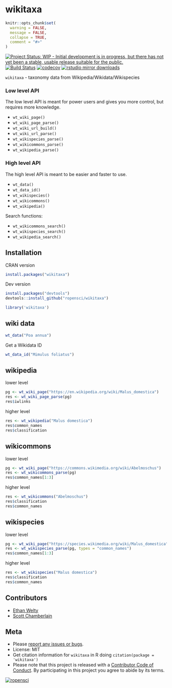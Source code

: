 wikitaxa
========

```r
knitr::opts_chunk$set(
  warning = FALSE,
  message = FALSE,
  collapse = TRUE,
  comment = "#>"
)
```

[![Project Status: WIP - Initial development is in progress, but there has not yet been a stable, usable release suitable for the public.](http://www.repostatus.org/badges/latest/wip.svg)](http://www.repostatus.org/#wip)
[![Build Status](https://api.travis-ci.org/ropensci/wikitaxa.svg?branch=master)](https://travis-ci.org/ropensci/wikitaxa)
[![codecov](https://codecov.io/gh/ropensci/wikitaxa/branch/master/graph/badge.svg)](https://codecov.io/gh/ropensci/wikitaxa)
[![rstudio mirror downloads](https://cranlogs.r-pkg.org/badges/wikitaxa)](https://github.com/metacran/cranlogs.app)

`wikitaxa` - taxonomy data from Wikipedia/Wikidata/Wikispecies


### Low level API

The low level API is meant for power users and gives you more control,
but requires more knowledge.

* `wt_wiki_page()`
* `wt_wiki_page_parse()`
* `wt_wiki_url_build()`
* `wt_wiki_url_parse()`
* `wt_wikispecies_parse()`
* `wt_wikicommons_parse()`
* `wt_wikipedia_parse()`

### High level API

The high level API is meant to be easier and faster to use.

* `wt_data()`
* `wt_data_id()`
* `wt_wikispecies()`
* `wt_wikicommons()`
* `wt_wikipedia()`

Search functions:

* `wt_wikicommons_search()`
* `wt_wikispecies_search()`
* `wt_wikipedia_search()`

## Installation

CRAN version

```r
install.packages("wikitaxa")
```

Dev version

```r
install.packages("devtools")
devtools::install_github("ropensci/wikitaxa")
```

```r
library('wikitaxa')
```

## wiki data

```r
wt_data("Poa annua")
```

Get a Wikidata ID

```r
wt_data_id("Mimulus foliatus")
```

## wikipedia

lower level

```r
pg <- wt_wiki_page("https://en.wikipedia.org/wiki/Malus_domestica")
res <- wt_wiki_page_parse(pg)
res$iwlinks
```

higher level

```r
res <- wt_wikipedia("Malus domestica")
res$common_names
res$classification
```

## wikicommons

lower level

```r
pg <- wt_wiki_page("https://commons.wikimedia.org/wiki/Abelmoschus")
res <- wt_wikicommons_parse(pg)
res$common_names[1:3]
```

higher level

```r
res <- wt_wikicommons("Abelmoschus")
res$classification
res$common_names
```

## wikispecies

lower level

```r
pg <- wt_wiki_page("https://species.wikimedia.org/wiki/Malus_domestica")
res <- wt_wikispecies_parse(pg, types = "common_names")
res$common_names[1:3]
```

higher level

```r
res <- wt_wikispecies("Malus domestica")
res$classification
res$common_names
```

## Contributors

* [Ethan Welty](https://github.com/ezwelty)
* [Scott Chamberlain](https://github.com/sckott)

## Meta

* Please [report any issues or bugs](https://github.com/ropensci/wikitaxa/issues).
* License: MIT
* Get citation information for `wikitaxa` in R doing `citation(package = 'wikitaxa')`
* Please note that this project is released with a [Contributor Code of Conduct](CONDUCT.md). By participating in this project you agree to abide by its terms.

[![ropensci](https://ropensci.org/public_images/github_footer.png)](https://ropensci.org)
